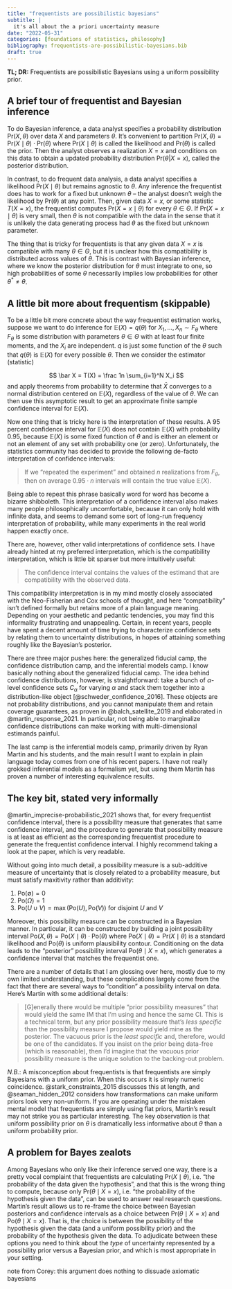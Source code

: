 ```yaml
---
title: "frequentists are possibilistic bayesians"
subtitle: |
  it's all about the a priori uncertainty measure
date: "2022-05-31"
categories: [foundations of statistics, philosophy]
bibliography: frequentists-are-possibilistic-bayesians.bib
draft: true
---
```


**TL; DR:** Frequentists are possibilistic Bayesians using a uniform possibility prior.

## A brief tour of frequentist and Bayesian inference

To do Bayesian inference, a data analyst specifies a probability distribution $\mathrm{Pr}(X, \theta)$ over data $X$ and parameters $\theta$. It's convenient to partition $\mathrm{Pr}(X, \theta) = \mathrm{Pr}(X \mid \theta) \cdot \mathrm{Pr}(\theta)$ where $\mathrm{Pr}(X \mid \theta)$ is called the likelihood and $\mathrm{Pr}(\theta)$ is called the prior. Then the analyst observes a realization $X = x$ and conditions on this data to obtain a updated probability distribution $\mathrm{Pr}(\theta|X=x)$, called the posterior distribution.

In contrast, to do frequent data analysis, a data analyst specifies a likelihood $\mathrm{Pr}(X \mid \theta)$ but remains agnostic to $\theta$. Any inference the frequentist does has to work for a fixed but unknown $\theta$ -- the analyst doesn't weigh the likelihood by $\mathrm{Pr}(\theta)$ at any point. Then, given data $X=x$, or some statistic $T(X = x)$, the frequentist computes $\mathrm{Pr}(X = x \mid \theta)$ for every $\theta \in \Theta$. If $\mathrm{Pr}(X = x \mid \theta)$ is very small, then $\theta$ is not compatible with the data in the sense that it is unlikely the data generating process had $\theta$ as the fixed but unknown parameter.

The thing that is tricky for frequentists is that any given data $X=x$ is compatible with many $\theta \in \Theta$, but it is unclear how this compatibility is distributed across values of $\theta$. This is contrast with Bayesian inference, where we know the posterior distribution for $\theta$ must integrate to one, so high probabilities of some $\theta$ necessarily implies low probabilities for other $\theta^* \neq \theta$.

## A little bit more about frequentism (skippable)

To be a little bit more concrete about the way frequentist estimation works, suppose we want to do inference for $\mathbb E(X) = q(\theta)$ for $X_1, ..., X_n \sim F_\theta$ where $F_\theta$ is some distribution with parameters $\theta \in \Theta$ with at least four finite moments, and the $X_i$ are independent. $q$ is just some function of the $\theta$ such that $q(\theta)$ is $\mathbb E(X)$ for every possible $\theta$.  Then we consider the estimator (statistic)

$$
\bar X = T(X) = \frac 1n \sum_{i=1}^N X_i
$$
and apply theorems from probability to determine that $\bar X$ converges to a normal distribution centered on $\mathbb E(X)$, regardless of the value of $\theta$. We can then use this asymptotic result to get an approximate finite sample confidence interval for $\mathbb E(X)$.

Now one thing that is tricky here is the interpretation of these results. A 95 percent confidence interval for $\mathbb E(X)$ does not contain $\mathbb E(X)$ with probability 0.95, because $\mathbb E(X)$ is some fixed function of $\theta$ and is either an element or not an element of any set with probability one (or zero). Unfortunately, the statistics community has decided to provide the following de-facto interpretation of confidence intervals:

> If we "repeated the experiment" and obtained $n$ realizations from $F_\theta$, then on average $0.95 \cdot n$ intervals will contain the true value $\mathbb E(X)$.

Being able to repeat this phrase basically word for word has become a bizarre shibboleth. This interpretation of a confidence interval also makes many people philosophically uncomfortable, because it can only hold with infinite data, and seems to demand some sort of long-run frequency interpretation of probability, while many experiments in the real world happen exactly once.

There are, however, other valid interpretations of confidence sets. I have already hinted at my preferred interpretation, which is the compatibility interpretation, which is little bit sparser but more intuitively useful:

> The confidence interval contains the values of the estimand that are compatibility with the observed data.

This compatibility interpretation is in my mind mostly closely associated with the Neo-Fisherian and Cox schools of thought, and here "compatibility" isn't defined formally but retains more of a plain language meaning. Depending on your aesthetic and pedantic tendencies, you may find this informality frustrating and unappealing. Certain, in recent years, people have spent a decent amount of time trying to characterize confidence sets by relating them to uncertainty distributions, in hopes of attaining something roughly like the Bayesian's posterior.

There are three major pushes here: the generalized fiducial camp, the confidence distribution camp, and the inferential models camp. I know basically nothing about the generalized fiducial camp. The idea behind confidence distributions, however, is straightforward: take a bunch of $\alpha$-level confidence sets $C_\alpha$ for varying $\alpha$ and stack them together into a distribution-like object [@schweder_confidence_2016]. These objects are not probability distributions, and you cannot manipulate them and retain coverage guarantees, as proven in @balch_satellite_2019 and elaborated in @martin_response_2021. In particular, not being able to marginalize confidence distributions can make working with multi-dimensional estimands painful.

The last camp is the inferential models camp, primarily driven by Ryan Martin and his students, and the main result I want to explain in plain language today comes from one of his recent papers. I have not really grokked inferential models as a formalism yet, but using them Martin has proven a number of interesting equivalence results.

## The key bit, stated very informally

@martin_imprecise-probabilistic_2021 shows that, for every frequentist confidence interval, there is a possibility measure that generates that same confidence interval, and the procedure to generate that possibility measure is at least as efficient as the corresponding frequentist procedure to generate the frequentist confidence interval. I highly recommend taking a look at the paper, which is very readable.

Without going into much detail, a possibility measure is a sub-additive measure of uncertainty that is closely related to a probability measure, but must satisfy maxitivity rather than additivity: 

1. $\mathrm{Po}(\emptyset) = 0$
2. $\mathrm{Po}(\Omega) = 1$
3. $\mathrm{Po}(U \cup V) = \max(\mathrm{Po}(U), \mathrm{Po}(V))$ for disjoint $U$ and $V$

Moreover, this possibility measure can be constructed in a Bayesian manner. In particular, it can be constructed by building a joint possibility interval $\mathrm{Po}(X, \theta) = \mathrm{Po}(X \mid \theta) \cdot \mathrm{Po}(\theta)$ where $\mathrm{Po}(X \mid \theta) = \mathrm{Pr}(X \mid \theta)$ is a standard likelihood and $\mathrm{Po}(\theta)$ is uniform plausibility contour. Conditioning on the data leads to the "posterior" possibility interval $\mathrm{Po}(\theta \mid X = x)$, which generates a confidence interval that matches the frequentist one.

There are a number of details that I am glossing over here, mostly due to my own limited understanding, but these complications largely come from the fact that there are several ways to "condition" a possibility interval on data. Here's Martin with some additional details:

> [G]enerally there would be multiple "prior possibility measures" that would yield the same IM that I'm using and hence the same CI.  This is a technical term, but any prior possibility measure that's *less specific* than the possibility measure I propose would yield mine as the posterior.  The vacuous prior is the *least specific* and, therefore, would be one of the candidates.  If you insist on the prior being data-free (which is reasonable), then I'd imagine that the vacuous prior possibility measure is the unique solution to the backing-out problem.

*N.B.*: A misconception about frequentists is that frequentists are simply Bayesians with a uniform prior. When this occurs it is simply numeric coincidence. @stark_constraints_2015 discusses this at length, and @seaman_hidden_2012 considers how transformations can make uniform priors look very non-uniform. If you are operating under the mistaken mental model that frequentists are simply using flat priors, Martin's result may not strike you as particular interesting. The key observation is that uniform possibility prior on $\theta$ is dramatically less informative about $\theta$ than a uniform probability prior.

## A problem for Bayes zealots

Among Bayesians who only like their inference served one way, there is a pretty vocal complaint that frequentists are calculating $\mathrm{Pr}(X \mid \theta)$, i.e. "the probability of the data given the hypothesis", and that this is the wrong thing to compute, because only $\mathrm{Pr}(\theta \mid X = x)$, i.e. "the probability of the hypothesis given the data", can be used to answer real research questions. Martin's result allows us to re-frame the choice between Bayesian posteriors and confidence intervals as a choice between $\mathrm{Pr}(\theta \mid X = x)$ and $\mathrm{Po}(\theta \mid X = x)$. That is, the choice is between the possibility of the hypothesis given the data (and a uniform possibility prior) and the probability of the hypothesis given the data. To adjudicate between these options you need to think about the *type* of uncertainty represented by a possibility prior versus a Bayesian prior, and which is most appropriate in your setting.


note from Corey: this argument does nothing to dissuade axiomatic bayesians

